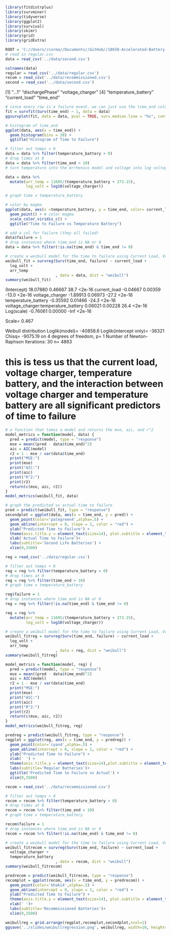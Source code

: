 ```r
library(fitdistrplus)
library(survminer)
library(tidyverse)
library(ggplot2)
library(survival)
library(skimr)
library(grid)
library(gridExtra)
```
```r
ROOT = 'C://Users//corma//Documents//GitHub//18650-Accelerated-Battery-Life-Testing//'
# read in regular.csv
data = read_csv('../data/second.csv')
```
```r
colnames(data)
regular = read_csv('../data/regular.csv')
recom = read_csv('../data/recommissioned.csv')
second = read_csv('../data/second.csv')
```
[1] "...1"                "dischargePhase"      "voltage_charger"
[4] "temperature_battery" "current_load"        "time_end"

```r
# since every row is a failure event, we can just use the time_end column
fit = survfit(Surv(time_end) ~ 1, data = data)
ggsurvplot(fit, data = data, pval = TRUE, surv.median.line = "hv", conf.int = TRUE) + ggtitle("KM curve for Batteries")
```
```r
# histogram of time_end
ggplot(data, aes(x = time_end)) +
  geom_histogram(bins = 30) +
  ggtitle("Histogram of Time to Failure")
```


```r
# filter out temps < 0
data = data %>% filter(temperature_battery > 0)
# drop times at 0
data = data %>% filter(time_end > 10)
# turn temperature into the Arrhenius model and voltage into log voltage

data = data %>%
  mutate(arr_temp = 11605/(temperature_battery + 273.15),
         log_volt = log10(voltage_charger))

# graph time x temperature_battery

# color by magma
ggplot(data, aes(x =temperature_battery, y = time_end, color= current_load)) +
  geom_point() + # color magma
  scale_color_viridis_c() +
  ggtitle("Time to Failure vs Temperature Battery")
```

```r
# add a col for failure (they all failed)
data$failure = 1
# drop instances where time_end is NA or 0
data = data %>% filter(!is.na(time_end) & time_end != 0)
```
```r
# create a weibull model for the time to failure using Current Load, Voltage Charger, and Temperature Battery
weibull_fit = survreg(Surv(time_end, failure) ~ current_load +
  log_volt +
  arr_temp
                      , data = data, dist = "weibull")
summary(weibull_fit)
```
(Intercept)                         18.07880    0.46667  38.7 <2e-16
current_load                        -0.04667    0.00359 -13.0 <2e-16
voltage_charger                     -1.89913    0.06973 -27.2 <2e-16
temperature_battery                 -0.35592    0.01466 -24.3 <2e-16
voltage_charger:temperature_battery  0.06021    0.00228  26.4 <2e-16
Log(scale)                          -0.76061    0.00000  -Inf <2e-16

Scale= 0.467

Weibull distribution
Loglik(model)= -40858.6   Loglik(intercept only)= -36321
Chisq= -9075.19 on 4 degrees of freedom, p= 1
Number of Newton-Raphson Iterations: 30
n= 4863


# this is tess us that the current load, voltage charger, temperature battery, and the interaction between voltage charger and temperature battery are all significant predictors of time to failure

```r
# a function that takes a model and returns the mse, aic, and r^2
model_metrics = function(model, data) {
  pred = predict(model, type = "response")
  mse = mean((pred - data$time_end)^2)
  aic = AIC(model)
  r2 = 1 - mse / var(data$time_end)
  print("MSE:")
  print(mse)
  print("AIC:")
  print(aic)
  print("R^2:")
  print(r2)
  return(c(mse, aic, r2))
}
model_metrics(weibull_fit, data)
```
```r
# graph the predicted vs actual time to failure
pred = predict(weibull_fit, type = "response")
secondplot = ggplot(data, aes(x = time_end, y = pred)) +
  geom_point(color='palegreen4',alpha=.5) +
  geom_abline(intercept = 0, slope = 1, color = "red") +
  ylab("Predicted Time to Failure") + 
  theme(axis.title.y = element_text(size=14), plot.subtitle = element_text(size = 18),axis.text = element_text(size=12)) +
  xlab('Actual Time to Failure')+
  labs(subtitle='Second Life Batteries') +
  xlim(0,3500)
```

```r
reg = read_csv('../data/regular.csv')

# filter out temps < 0
reg = reg %>% filter(temperature_battery > 0)
# drop times at 0
reg = reg %>% filter(time_end > 10)
# graph time x temperature_battery

reg$failure = 1
# drop instances where time_end is NA or 0
reg = reg %>% filter(!is.na(time_end) & time_end != 0)

reg = reg %>%
  mutate(arr_temp = 11605/(temperature_battery + 273.15),
         log_volt = log10(voltage_charger))

# create a weibull model for the time to failure using Current Load, Voltage Charger, and Temperature Battery
weibull_fitreg = survreg(Surv(time_end, failure) ~ current_load +
  log_volt +
  arr_temp
                      , data = reg, dist = "weibull")
summary(weibull_fitreg)
```
```r
model_metrics = function(model, reg) {
  pred = predict(model, type = "response")
  mse = mean((pred - data$time_end)^2)
  aic = AIC(model)
  r2 = 1 - mse / var(data$time_end)
  print("MSE:")
  print(mse)
  print("AIC:")
  print(aic)
  print("R^2:")
  print(r2)
  return(c(mse, aic, r2))
}
model_metrics(weibull_fitreg, reg)
```

```r
predreg = predict(weibull_fitreg, type = "response")
regplot = ggplot(reg, aes(x = time_end, y = predreg)) +
  geom_point(color='cyan4',alpha=.5) +
  geom_abline(intercept = 0, slope = 1, color = "red") +
  ylab("Predicted Time to Failure") + 
  xlab(' ') +
  theme(axis.title.y = element_text(size=14),plot.subtitle = element_text(size = 18),plot.title = element_text(size = 24),axis.text = element_text(size=12)) +
  labs(subtitle='Regular Batteries')+
  ggtitle('Predicted Time to Failure vs Actual') +
  xlim(0,3500)
```

```r
recom = read_csv('../data/recommissioned.csv')

# filter out temps < 0
recom = recom %>% filter(temperature_battery > 0)
# drop times at 0
recom = recom %>% filter(time_end > 10)
# graph time x temperature_battery

recom$failure = 1
# drop instances where time_end is NA or 0
recom = recom %>% filter(!is.na(time_end) & time_end != 0)

# create a weibull model for the time to failure using Current Load, Voltage Charger, and Temperature Battery
weibull_fitrecom = survreg(Surv(time_end, failure) ~ current_load +
  voltage_charger +
  temperature_battery
                      , data = recom, dist = "weibull")
summary(weibull_fitrecom)
```
```r

predrecom = predict(weibull_fitrecom, type = "response")
recomplot = ggplot(recom, aes(x = time_end, y = predrecom)) +
  geom_point(color='khaki4',alpha=.5) +
  geom_abline(intercept = 0, slope = 1, color = "red") +
  ylab("Predicted Time to Failure") +
  theme(axis.title.y = element_text(size=14), plot.subtitle = element_text(size = 18),axis.text = element_text(size=12)) +
  xlab(' ')+
  labs(subtitle='Recommissioned Batteries')+
  xlim(0,3500)
```

```r
weibullreg = grid.arrange(regplot,recomplot,secondplot,ncol=1)
ggsave('../slides/weibullregression.png', weibullreg, width=10, height=16)
```

